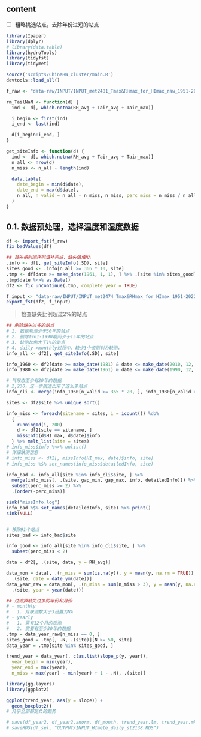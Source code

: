 ## content

- [ ] 粗略挑选站点，去除年份过短的站点


```r
library(Ipaper)
library(dplyr)
# library(data.table)
library(hydroTools)
library(tidyfst)
library(tidymet)

source('scripts/ChinaHW_cluster/main.R')
devtools::load_all()

f_raw <- "data-raw/INPUT/INPUT_met2481_Tmax&RHmax_for_HImax_raw_1951-2022.fst"

rm_TailNaN <- function(d) {
  ind <- d[, which.notna(RH_avg + Tair_avg + Tair_max)]

  i_begin <- first(ind)
  i_end <- last(ind)

  d[i_begin:i_end, ]
}

get_siteInfo <- function(d) {
  ind <- d[, which.notna(RH_avg + Tair_avg + Tair_max)]
  n_all <- nrow(d)
  n_miss <- n_all - length(ind)

  data.table(
    date_begin = min(d$date),
    date_end = max(d$date),
    n_all, n_valid = n_all - n_miss, n_miss, perc_miss = n_miss / n_all * 100
  )
}
```

## 0.1. 数据预处理，选择温度和湿度数据

```r
df <- import_fst(f_raw)
fix_badValues(df)

## 首先把时间序列填补完成，缺失值填NA
.info <- df[, get_siteInfo(.SD), site]
sites_good <- .info[n_all >= 366 * 10, site]
.tmp <- df[date >= make_date(1961, 1, 1), ] %>% .[site %in% sites_good]
.tmp$date %<>% as.Date()
df2 <- fix_uncontinue(.tmp, complete_year = TRUE)

f_input <- "data-raw/INPUT/INPUT_met2474_Tmax&RHmax_for_HImax_1951-2022_V2.fst"
export_fst(df2, f_input)
```

> 检查缺失比例超过2%的站点
```r
## 删除缺失过多的站点
# 1. 数据观测少于30年的站点
# 2. 删除1961-1990期间少于15年的站点
# 3. 缺测比例大于1%的站点
# 4. daily->monthly过程中，缺少3个值则判为缺测，
info_all <- df2[, get_siteInfo(.SD), site]

info_1960 <- df2[date >= make_date(1981) & date <= make_date(2010, 12, 31), get_siteInfo(.SD), site]
info_1980 <- df2[date >= make_date(1961) & date <= make_date(1990, 12, 31), get_siteInfo(.SD), site]

# 气候态至少有20年的数据
# 2,230，这一步挑选出来了这么多站点
info_cli <- merge(info_1960[n_valid >= 365 * 20, ], info_1980[n_valid >= 365 * 20, ], by = c("site"))

sites <- df2$site %>% unique_sort()

info_miss <- foreach(sitename = sites, i = icount()) %do%
  {
    runningId(i, 200)
    d <- df2[site == sitename, ]
    missInfo(d$HI_max, d$date)$info
  } %>% melt_list(site = sites)
# info_miss$info %<>% unlist()
# 详细缺测信息
# info_miss <- df2[, missInfo(HI_max, date)$info, site]
# info_miss %$% set_names(info_miss$detailedInfo, site)

info_bad <- info_all[site %in% info_cli$site, ] %>%
  merge(info_miss[, .(site, gap_min, gap_max, info, detailedInfo)]) %>%
  subset(perc_miss >= 2) %>%
  .[order(-perc_miss)]

sink("missInfo.log")
info_bad %$% set_names(detailedInfo, site) %>% print()
sink(NULL)


# 移除91个站点
sites_bad <- info_bad$site

info_good <- info_all[site %in% info_cli$site, ] %>%
  subset(perc_miss < 2)
```


```r
data = df2[, .(site, date, y = RH_avg)]

data_mon = data[, .(n_miss = sum(is.na(y)), y = mean(y, na.rm = TRUE)), 
  .(site, date = date_ym(date))]
data_year_raw = data_mon[, .(n_miss = sum(n_miss > 3), y = mean(y, na.rm = TRUE)), 
  .(site, year = year(date))]

## 过滤掉缺失过多的年份和月份
# - monthly
#   1. 月缺测数大于3设置为NA
# - yearly
#   1. 需有12个月的观测
#   2. 需要有至少30年的数据
.tmp = data_year_raw[n_miss == 0, ]
sites_good = .tmp[, .N, .(site)][N >= 50, site]
data_year = .tmp[site %in% sites_good, ]

trend_year = data_year[, c(as.list(slope_p(y, year)), 
  year_begin = min(year), 
  year_end = max(year), 
  n_miss = max(year) - min(year) + 1 - .N), .(site)]

library(gg.layers)
library(ggplot2)

ggplot(trend_year, aes(y = slope)) + 
  geom_boxplot2()
# 几乎全部都是负的趋势

# save(df_year2, df_year2.anorm, df_month, trend_year.lm, trend_year.mk, st, file = file_mete_monthly)
# saveRDS(df_sel, "OUTPUT/INPUT_HImete_daily_st2138.RDS")
```
